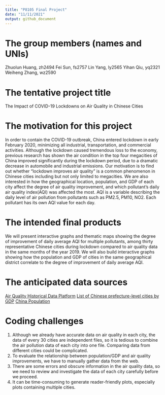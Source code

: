 ```yaml
---
title: "P8105 Final Project"
date: "11/11/2021"
output: github_document
---
```


# The group members (names and UNIs)
Zhuolun Huang, zh2494
Fei Sun, fs2757 
Lin Yang, ly2565 
Yihan Qiu, yq2321 
Weiheng Zhang, wz2590 

# The tentative project title
The Impact of COVID-19 Lockdowns on Air Quality in Chinese Cities

# The motivation for this project
In order to contain the COVID-19 outbreak, China entered lockdown in early February 2020, minimizing all industrial, transportation, and commercial activities. Although the lockdown caused tremendous loss to the economy, previous research has shown the air condition in the top four megacities of China improved significantly during the lockdown period, due to a dramatic decrease in automobile and industrial emissions. Our motivation is to find out whether “lockdown improves air quality" is a common phenomenon in Chinese cities including but not only limited to megacities. We are also interested in how the geographical location, population, and GDP of each city affect the degree of air quality improvement, and which pollutant’s daily air quality index(AQI) was affected the most. AQI is a variable describing the daily level of air pollution from pollutants such as PM2.5, PM10, NO2. Each pollutant has its own AQI value for each day.  

# The intended final products
We will present interactive graphs and thematic maps showing the degree of improvement of daily average AQI for multiple pollutants, among thirty representative Chinese cities during lockdown compared to air quality data in the same months of the year 2019. 
We will also build interactive graphs showing how the population and GDP of cities in the same geographical district correlate to the degree of improvement of daily average AQI.
 
# The anticipated data sources
[Air Quality Historical Data Platform](https://aqicn.org/data-platform/register/)
[List of Chinese prefecture-level cities by GDP](https://en.wikipedia.org/wiki/List_of_Chinese_prefecture-level_cities_by_GDP)
[China Population](https://populationstat.com/china/)

# Coding challenges
1. Although we already have accurate data on air quality in each city, the data of every 30 cities are independent files, so it is tedious to combine the air pollution data of each city into one file. Comparing data from different cities could be complicated.
2. To evaluate the relationship between population/GDP and air quality improvements, we have to manually gather data from the web.
3. There are some errors and obscure information in the air quality data, so we need to review and investigate the data of each city carefully before we proceed. 
4. It can be time-consuming to generate reader-friendly plots, especially plots containing multiple cities.  





